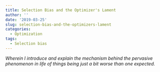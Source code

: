 ```yaml
---
title: Selection Bias and the Optimizer's Lament
author: ''
date: '2019-03-25'
slug: selection-bias-and-the-optimizers-lament
categories:
  - Optimization
tags:
  - Selection bias
---
```


_Wherein I introduce and explain the mechanism behind the pervasive phenomenon in life of things being just a bit worse than one expected._

